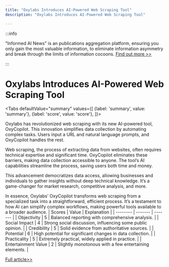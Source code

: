 ```yaml
---
title: "Oxylabs Introduces AI-Powered Web Scraping Tool"
description: "Oxylabs Introduces AI-Powered Web Scraping Tool"

---
```



:::info

"Informed AI News" is an publications aggregation platform, ensuring you only gain the most valuable information, to eliminate information asymmetry and break through the limits of information cocoons.  [Find out more >>](/)

:::

# Oxylabs Introduces AI-Powered Web Scraping Tool


<Tabs
	defaultValue="summary"
	values={[
	{label: 'summary', value: 'summary'},
	{label: 'score', value: 'score'},
]}>
<TabItem value="summary">


Oxylabs has revolutionized web scraping with its new AI-powered tool, OxyCopilot. This innovation simplifies data collection by automating complex tasks. Users input a URL and natural language prompts, and OxyCopilot handles the rest.

Web scraping, the process of extracting data from websites, often requires technical expertise and significant time. OxyCopilot eliminates these barriers, making data collection accessible to anyone. The tool’s AI capabilities streamline the process, saving users both time and money.

This advancement democratizes data access, allowing businesses and individuals to gather insights without deep technical knowledge. It’s a game-changer for market research, competitive analysis, and more.

In essence, Oxylabs’ OxyCopilot transforms web scraping from a specialized task into a straightforward, efficient process. It’s a testament to how AI can simplify complex workflows, making powerful tools available to a broader audience.
</TabItem>
<TabItem value="score">
	| Scores     | Value   | Explanation |
	| -------- | ------- | ------- |
	| Objectivity  | 5    | Balanced reporting with comprehensive analysis.    |
	| Social Impact | 4     | Strong social discussion, influencing some public opinion.    |
	| Credibility    | 5    | Solid evidence from authoritative sources.    |
	| Potential    | 6    | High potential for significant changes in data collection.    |
	| Practicality    | 5    | Extremely practical, widely applied in practice.    |
	| Entertainment Value    | 2    | Slightly monotonous with a few entertaining elements.    |
</TabItem>
</Tabs>

[Full article>>](https://hackernoon.com/oxylabs-has-changed-how-web-scraping-is-done-with-a-new-ai-powered-solution?source=rss)
